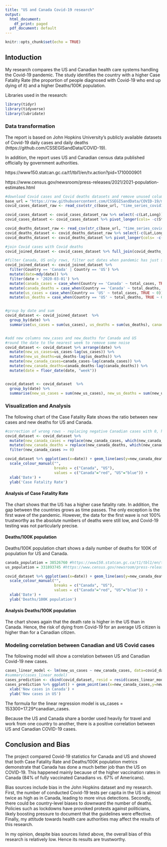 ```yaml
---
title: "US and Canada Covid-19 research"
output:
  html_document:
    df_print: paged
  pdf_document: default
---
```


```r
knitr::opts_chunk$set(echo = TRUE)
```

## Intoduction
My research compares the US and Canadian health care systems handling the Covid-19 pandemic. The study identifies the country with a higher Case Fatality Rate (the proportion of people diagnosed with Covid-19 who end up dying of it) and a higher Deaths/100K population.

Libraries used in the research:

```r
library(tidyr)
library(tidyverse)
library(lubridate)
```

### Data transformation
The report is based on John Hopkins University's publicly available datasets of Covid-19 daily cases and daily deaths (https://github.com/CSSEGISandData/COVID-19).

In addition, the report uses US and Canadian census data published officially by government authorities.

https://www150.statcan.gc.ca/t1/tbl1/en/tv.action?pid=1710000901 <p> https://www.census.gov/newsroom/press-releases/2021/2021-population-estimates.html
``` r
#download Covid cases and Covid deaths datasets and remove unused columns
base_url = "https://raw.githubusercontent.com/CSSEGISandData/COVID-19/master/csse_covid_19_data/csse_covid_19_time_series/"
covid_cases_dataset_raw <- read_csv(str_c(base_url, "time_series_covid19_confirmed_global.csv"))

covid_cases_dataset <- covid_cases_dataset_raw %>% select(-c(Lat,Long)) %>% rename(State = 'Province/State') %>% rename(Country = 'Country/Region')
covid_cases_dataset <- covid_cases_dataset %>% pivot_longer(cols= -c(State, Country), names_to = "date", values_to="total_cases")

covid_deaths_dataset_raw <- read_csv(str_c(base_url, "time_series_covid19_deaths_global.csv"))
covid_deaths_dataset <- covid_deaths_dataset_raw %>% select(-c(Lat,Long)) %>% rename(State = 'Province/State') %>% rename(Country = 'Country/Region')
covid_deaths_dataset <- covid_deaths_dataset %>% pivot_longer(cols= -c(State, Country), names_to = "date", values_to="total_deaths")

#join Covid cases with Covid deaths
covid_joined_dataset <- covid_cases_dataset %>% full_join(covid_deaths_dataset, by=c("State","Country","date"))

#filter Canada, US only rows, filter out dates when pandemic has just started and the number were still low and add new columns
covid_joined_dataset <- covid_joined_dataset %>% 
  filter(Country == 'Canada' | Country == 'US') %>%
  mutate(date=mdy(date)) %>%
  filter(date > '2020-03-01') %>%
  mutate(canada_cases = case_when(Country == 'Canada' ~ total_cases, TRUE ~ 0)) %>%
  mutate(canada_deaths = case_when(Country == 'Canada' ~ total_deaths, TRUE ~ 0)) %>%
  mutate(us_cases = case_when(Country == 'US' ~ total_cases, TRUE ~ 0)) %>%
  mutate(us_deaths = case_when(Country == 'US' ~ total_deaths, TRUE ~ 0))


#group by date and sum
covid_dataset <- covid_joined_dataset  %>% 
  group_by(date) %>% 
  summarise(us_cases = sum(us_cases), us_deaths = sum(us_deaths), canada_cases = sum(canada_cases), canada_deaths=sum(canada_deaths)) 


#add new columns new_cases and new_deaths for Canada and US
#round the date to the nearest week to remove some noise
covid_dataset <- covid_dataset %>% arrange(date) %>%  
  mutate(new_us_cases=us_cases-lag(us_cases)) %>%
  mutate(new_us_deaths=us_deaths-lag(us_deaths)) %>%
  mutate(new_canada_cases=canada_cases-lag(canada_cases)) %>%
  mutate(new_canada_deaths=canada_deaths-lag(canada_deaths)) %>%
  mutate(date = floor_date(date, "week")) 


covid_dataset <- covid_dataset  %>%   
  group_by(date) %>% 
  summarise(new_us_cases = sum(new_us_cases), new_us_deaths = sum(new_us_deaths), new_canada_cases = sum(new_canada_cases), new_canada_deaths=sum(new_canada_deaths)) 

```

### Visualization and Analysis

The following chart of the Case Fatality Rate shows the ratio between 
new cases and new deaths for US and Canada.

```r
#correction of wrong rows - replacing negative Canadian cases with 0, happening probably because of data collection errors
covid_dataset <- covid_dataset %>%
  mutate(new_canada_cases = replace(new_canada_cases, which(new_canada_cases<0), 0)) %>%
  mutate(new_canada_deaths = replace(new_canada_deaths, which(new_canada_deaths<0), 0)) %>%
  filter(new_canada_cases >= 0)

covid_dataset %>% ggplot(aes(x=date)) + geom_line(aes(y=new_canada_deaths/new_canada_cases, colour = 'Canada')) + geom_line(aes(, y=new_us_deaths/new_us_cases, colour = 'US')) + 
  scale_colour_manual("", 
                      breaks = c("Canada", "US"),
                      values = c("Canada"="red", "US"="blue")) +
  xlab('Date') + 
  ylab('Case Fatality Rate')


```

#### Analysis of Case Fatality Rate

The chart shows that the US has a higher case fatality rate. In addition, the gap between the countries grows as time passes. The only exception is the first wave of the pandemic. However, the data for the first wave is not 100% trustworthy as the absolute numbers of deaths were still low, and Covid-19 testing was not particularly precise.

#### Deaths/100K population

Deaths/100K population chart shows a daily number of deaths for 100K of population for US and Canada.


```r
canada_population = 38526760 #https://www150.statcan.gc.ca/t1/tbl1/en/tv.action?pid=1710000901
us_population = 331893745 #https://www.census.gov/newsroom/press-releases/2021/2021-population-estimates.html

covid_dataset %>% ggplot(aes(x=date)) + geom_line(aes(y=new_canada_deaths/canada_population, colour = 'Canada')) + geom_line(aes(, y=new_us_deaths/us_population, colour = 'US')) + 
  scale_colour_manual("", 
                      breaks = c("Canada", "US"),
                      values = c("Canada"="red", "US"="blue")) +
  xlab('Date') + 
  ylab('Deaths/100K population')

```

#### Analysis Deaths/100K population

The chart shows again that the death rate is higher in the US than in Canada. Hence, the risk of dying from Covid-19 for an average US citizen is higher than for a Canadian citizen. 


### Modeling correlation between Canadian and US Covid cases

The following model will show a correlation between US and Canadian Covid-19 new cases.

```r
cases_linear_model <- lm(new_us_cases ~ new_canada_cases, data=covid_dataset)
#summary(cases_linear_model)
cases_prediction <- cbind(covid_dataset, resid = resid(cases_linear_model), fitted = fitted(cases_linear_model))
cases_prediction %>% ggplot() + geom_point(aes(x=new_canada_cases,y=new_us_cases) , col = 'red') + geom_point(aes(x=new_canada_cases,y=fitted) , col = 'blue')  +
  xlab('New cases in Canada') + 
  ylab('New cases in US')
``` 

The formula for the linear regression model is us_cases = 153300+17.29*canadian_cases.

<p>

Because the US and Canada share a border used heavily for travel and work from one country to another, there is a positive correlation between US and Canadian COVID-19 cases.


## Conclusion and Bias
The project compared Covid-19 statistics for Canada and US and showed that both Case Fatality Rate and Deaths/100K population metrics demonstrate that Canada has done a much better job than the US on COVID-19. This happened mainly because of the higher vaccination rates in Canada (84% of fully vaccinated Canadians vs. 67% of Americans). 

Bias sources include bias in the John Hopkins dataset and my research. First, the number of conducted Covid-19 tests per capita in the US is almost twice as high as in Canada, leading to more virus detections. Secondly, there could be country-level biases to downward the number of deaths. Policies such as lockdowns have provoked protests against politicians, likely boosting pressure to document that the guidelines were effective. Finally, my attitude towards health care authorities may affect the results of this research.

In my opinion, despite bias sources listed above, the overall bias of this research is relatively low. Hence its results are trustworthy.


